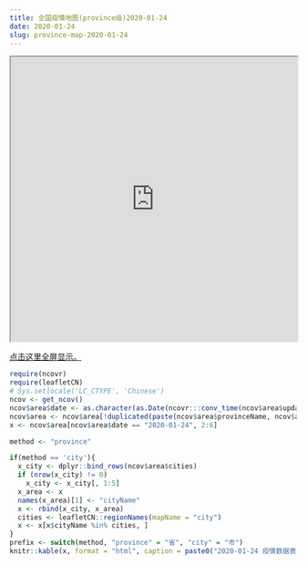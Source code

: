 ```yaml
---
title: 全国疫情地图(province级)2020-01-24
date: 2020-01-24
slug: province-map-2020-01-24
---
```


<iframe seamless src="https://pzhaonet.github.io/ncov/leaflet/leafmap-province-2020-01-24.html" width="100%" height="500"></iframe>

[点击这里全屏显示。](https://pzhaonet.github.io/ncov/leaflet/leafmap-province-2020-01-24.html)

```r
require(ncovr)
require(leafletCN)
# Sys.setlocale('LC_CTYPE', 'Chinese')
ncov <- get_ncov()
ncov$area$date <- as.character(as.Date(ncovr:::conv_time(ncov$area$updateTime)))
ncov$area <- ncov$area[!duplicated(paste(ncov$area$provinceName, ncov$area$date)), ]
x <- ncov$area[ncov$area$date == "2020-01-24", 2:6]

method <- "province"

if(method == 'city'){
  x_city <- dplyr::bind_rows(ncov$area$cities)
  if (nrow(x_city) != 0) 
    x_city <- x_city[, 1:5]
  x_area <- x
  names(x_area)[1] <- "cityName"
  x <- rbind(x_city, x_area)
  cities <- leafletCN::regionNames(mapName = "city")
  x <- x[x$cityName %in% cities, ]
}
prefix <- switch(method, "province" = "省", "city" = "市")
knitr::kable(x, format = "html", caption = paste0("2020-01-24 疫情数据表(", prefix, ")"), row.names = FALSE, col.names = c("名称", "确诊", "疑似", "治愈", "死亡"))
```

